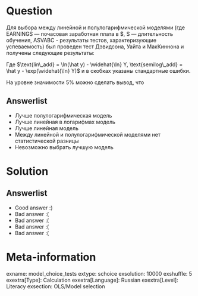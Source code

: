 Question
========
Для выбора между линейной и полулогарифмической моделями (где EARNINGS — почасовая заработная плата в \$, S — длительность обучения, ASVABC - результаты тестов, характеризующие успеваемость) был проведен тест Дэвидсона, Уайта и МакКиннона и получены следующие результаты:

\begin{tabular}{l c c c c }
\toprule
& Зависимая: $Y$ & Зависимая: $\ln Y$  \\
\midrule
(Intercept) & $-26.148$     &  $-1.941$    \\
& $(4.17)$     &  $(3.2499)$   \\
S           &  $2.008$     &  $0.087$ \\
& $(0.276)$    &  $(0.035)$ \\
ASVABC      &  $0.393$    &   $0.017$ \\
& $(0.079)$   &   $(0.007)$ \\
lin\_add    &  $-15.373$   &     \\
&   $(5.984)$  &     \\

semilog\_add    &              & $-0.029$    \\
&              & $(0.065)$  \\
\midrule
$R^2$        & 0.2071         & 0.2212        \\
F            & 46.59          & 50.74          \\
Adj. $R^2$   & 0.2027         & 0.2168        \\
Num. obs.    & 540            & 540           \\
RSS          & 90975.57          & 148.1      \\
$\hat\sigma$ & 13.04        & 0.5256      \\
\bottomrule
\end{tabular}




Где $\text{lin\_add} = \ln(\hat y) - \widehat{\ln} Y, \text{semilog\_add} = \hat y - \exp(\widehat{\ln} Y)$ и в скобках указаны стандартные ошибки.

На уровне значимости 5\% можно сделать вывод, что




Answerlist
----------
*  Лучше полулогарифмическая модель
*  Лучше линейная в логарифмах модель
*  Лучше линейная модель
*  Между линейной и полулогарифмической моделями нет статистической разницы
*  Невозможно выбрать лучшую модель

Solution
========

Answerlist
----------
*  Good answer :)
*  Bad answer :(
*  Bad answer :(
*  Bad answer :(
*  Bad answer :(

Meta-information
================
exname: model_choice_tests
extype: schoice
exsolution: 10000
exshuffle: 5
exextra[Type]: Calculation
exextra[Language]: Russian
exextra[Level]: Literacy
exsection: OLS/Model selection
